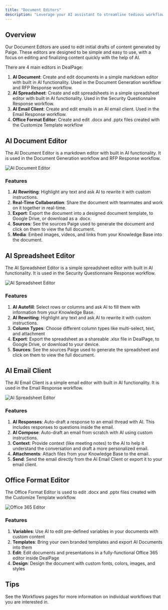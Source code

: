 ```yaml
---
title: "Document Editors"
description: "Leverage your AI assistant to streamline tedious workflows."
---
```

## Overview
Our Document Editors are used to edit initial drafts of content generated by Paige. These editors are designed to be simple and easy to use, with a focus on editing and finalizing content quickly with the help of AI.

There are 4 main editors in DealPage:
1. **AI Document**: Create and edit documents in a simple markdown editor with built in AI functionality. Used in the Document Generation workflow and RFP Response workflow.
2. **AI Spreadsheet**: Create and edit spreadsheets in a simple spreadsheet editor with built in AI functionality. Used in the Security Questionnaire Response workflow.
3. **AI Email Client**: Create and edit emails in an AI email client. Used in the Email Response workflow. 
4. **Office Format Editor**: Create and edit .docx and .pptx files created with the Customize Template workflow

## AI Document Editor
The AI Document Editor is a markdown editor with built in AI functionality. It is used in the Document Generation workflow and RFP Response workflow.

<img src="/images/deal-document-editor.png" alt="AI Document Editor" />

### Features
1. **AI Rewriting**: Highlight any text and ask AI to rewrite it with custom instructions.
2. **Real-Time Collaboration**: Share the document with teammates and work on it together in real-time.
3. **Export**: Export the document into a designed document template, to Google Drive, or download as a .docx.
4. **Sources**: See the sources Paige used to generate the document and click on them to view the full document.
5. **Media**: Embed images, videos, and links from your Knowledge Base into the document.

## AI Spreadsheet Editor
The AI Spreadsheet Editor is a simple spreadsheet editor with built in AI functionality. It is used in the Security Questionnaire Response workflow.

<img src="/images/deal-spreadsheet-editor.png" alt="AI Spreadsheet Editor" />

### Features
1. **AI Autofill**: Select rows or columns and ask AI to fill them with information from your Knowledge Base.
2. **AI Rewriting**: Highlight any text and ask AI to rewrite it with custom instructions.
3. **Column Types**: Choose different column types like multi-select, text, and attachment
4. **Export**: Export the spreadsheet as a shareable .xlsx file in DealPage, to Google Drive, or download to your device.
5. **Sources**: See the sources Paige used to generate the spreadsheet and click on them to view the full document.

## AI Email Client
The AI Email Client is a simple email editor with built in AI functionality. It is used in the Email Response workflow.

<img src="/images/follow-up-email.png" alt="AI Spreadsheet Editor" />


### Features
1. **AI Responses**: Auto-draft a response to an email thread with AI. This includes responses to questions inside the email.
2. **AI Compose**: Auto-draft an email from scratch with AI using custom instructions.
3. **Context**: Provide context (like meeting notes) to the AI to help it understand the conversation and draft a more personalized email.
4. **Attachments**: Attach files from your Knowledge Base to the email.
5. **Send**: Send the email directly from the AI Email Client or export it to your email client.

## Office Format Editor
The Office Format Editor is used to edit .docx and .pptx files created with the Customize Template workflow.

<img src="/images/template.png" alt="Office 365 Editor" />

### Features
1. **Variables**: Use AI to edit pre-defined variables in your documents with custom content
2. **Templates**: Bring your own branded templates and export AI Documents into them
2. **Edit**: Edit documents and presentations in a fully-functional Office 365 editor inside DealPage
3. **Design**: Design the document with custom fonts, colors, images, and styles

## Tips
See the Workflows pages for more information on individual workflows that you are interested in.